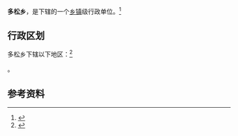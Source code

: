 {{中国乡级行政区|63/23/24/201/000}}

'''多松乡'''，是{{PRC admin/fullname|63/23/24/201/000|3}}下辖的一个[[乡镇|乡镇]]级行政单位。<ref>{{PRC admin/ref sgc|{{PRC admin/parent|63/23/24/201/000}}}}</ref>

== 行政区划 ==

多松乡下辖以下地区：<ref>{{PRC admin/ref sgc|63/23/24/201/000}}</ref>

{{PRC admin/children|63/23/24/201/000}}。

== 参考资料 ==

{{reflist}}

{{行政区划小作品}}
{{PRC admin/navcat|63/23/24/201/000}}